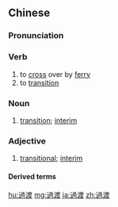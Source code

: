 {{also|过渡}}
==Chinese==
{{zh-forms|s=过渡}}

===Pronunciation===
{{zh-pron
|m=guòdù
|c=gwo3 dou6
|mn=qz:kèr-tō͘/tp,xm:kè-tō͘/kh,zz:kòe-tō͘
|cat=v,n,a
}}

===Verb===
{{zh-verb}}

# to [[cross]] over by [[ferry]]
# to [[transition]]

===Noun===
{{zh-noun}}

# [[transition]]; [[interim]]

===Adjective===
{{zh-adj}}

# {{lb|zh|attributive}} [[transitional]]; [[interim]]

====Derived terms====
{{zh-der|過渡區|過渡時期}}

{{zh-cat|Intermediate}}

[[hu:過渡]]
[[mg:過渡]]
[[ja:過渡]]
[[zh:過渡]]
